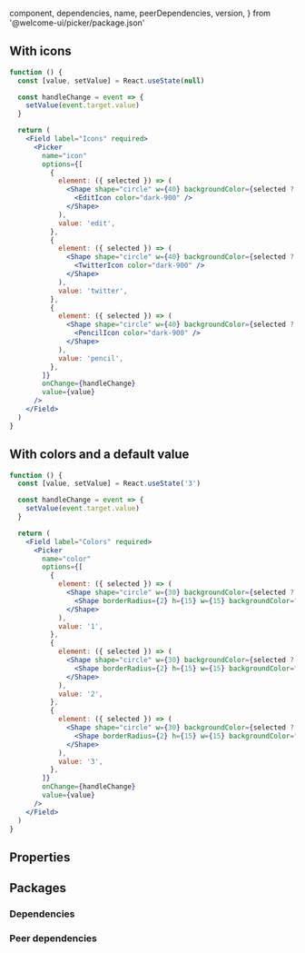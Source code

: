
  component,
  dependencies,
  name,
  peerDependencies,
  version,
} from '@welcome-ui/picker/package.json'

<showcase
  version={version}
  name={name}
  component={component}
  description="Allows user to select an item."
/>

## With icons

```jsx
function () {
  const [value, setValue] = React.useState(null)

  const handleChange = event => {
    setValue(event.target.value)
  }

  return (
    <Field label="Icons" required>
      <Picker
        name="icon"
        options={[
          {
            element: ({ selected }) => (
              <Shape shape="circle" w={40} backgroundColor={selected ? 'nude-200' : 'unset'}>
                <EditIcon color="dark-900" />
              </Shape>
            ),
            value: 'edit',
          },
          {
            element: ({ selected }) => (
              <Shape shape="circle" w={40} backgroundColor={selected ? 'nude-200' : 'unset'}>
                <TwitterIcon color="dark-900" />
              </Shape>
            ),
            value: 'twitter',
          },
          {
            element: ({ selected }) => (
              <Shape shape="circle" w={40} backgroundColor={selected ? 'nude-200' : 'unset'}>
                <PencilIcon color="dark-900" />
              </Shape>
            ),
            value: 'pencil',
          },
        ]}
        onChange={handleChange}
        value={value}
      />
    </Field>
  )
}
```

## With colors and a default value

```jsx
function () {
  const [value, setValue] = React.useState('3')

  const handleChange = event => {
    setValue(event.target.value)
  }

  return (
    <Field label="Colors" required>
      <Picker
        name="color"
        options={[
          {
            element: ({ selected }) => (
              <Shape shape="circle" w={30} backgroundColor={selected ? 'nude-200' : 'unset'}>
                <Shape borderRadius={2} h={15} w={15} backgroundColor="danger-200" />
              </Shape>
            ),
            value: '1',
          },
          {
            element: ({ selected }) => (
              <Shape shape="circle" w={30} backgroundColor={selected ? 'nude-200' : 'unset'}>
                <Shape borderRadius={2} h={15} w={15} backgroundColor="success-500" />
              </Shape>
            ),
            value: '2',
          },
          {
            element: ({ selected }) => (
              <Shape shape="circle" w={30} backgroundColor={selected ? 'nude-200' : 'unset'}>
                <Shape borderRadius={2} h={15} w={15} backgroundColor="warning-200" />
              </Shape>
            ),
            value: '3',
          },
        ]}
        onChange={handleChange}
        value={value}
      />
    </Field>
  )
}
```

## Properties

<props propTypes={props.propTypes.Picker} />

## Packages

### Dependencies

<dependencies dependencies={dependencies} />

### Peer dependencies

<dependencies dependencies={peerDependencies} />

<pagination />
